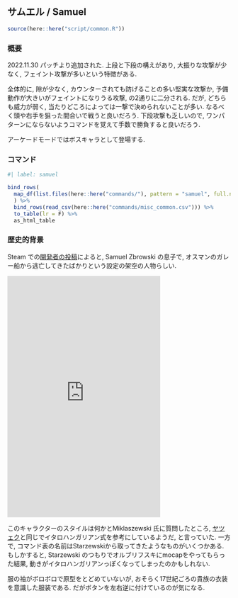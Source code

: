 ## サムエル / Samuel {#sec-Samuel}

```r
source(here::here("script/common.R"))
```

### 概要 {-}

2022.11.30 パッチより追加された. 上段と下段の構えがあり, 大振りな攻撃が少なく, フェイント攻撃が多いという特徴がある.

全体的に, 隙が少なく, カウンターされても防げることの多い堅実な攻撃か, 予備動作が大きいがフェイントになりうる攻撃, の2通りに二分される. だが, どちらも威力が弱く, 当たりどころによっては一撃で決められないことが多い. なるべく頭や右手を狙った間合いで戦うと良いだろう. 下段攻撃も乏しいので, ワンパターンにならないようコマンドを覚えて手数で勝負すると良いだろう.

アーケードモードではボスキャラとして登場する.

### コマンド {-}

```r
#| label: samuel

bind_rows(
  map_df(list.files(here::here("commands/"), pattern = "samuel", full.names = T), read_csv)
  ) %>%
  bind_rows(read_csv(here::here("commands/misc_common.csv"))) %>%
  to_table(lr = F) %>%
  as_html_table
```

### 歴史的背景 {-}

Steam での[開発者の投稿](https://steamcommunity.com/app/1000360/eventcomments/3721691844080558291)によると, Samuel Zbrowski の息子で, オスマンのガレー船から逃亡してきたばかりという設定の架空の人物らしい.

<iframe src="https://assets.pinterest.com/ext/embed.html?id=1144125480312027573" height="545" width="345" frameborder="0" scrolling="no" ></iframe>

このキャラクターのスタイルは何かとMiklaszewski 氏に質問したところ, [ヤツェク](#sec-Jacek)と同じでイタロハンガリアン式を参考にしているようだ, と言っていた. 一方で, コマンド表の名前はStarzewskiから取ってきたようなものがいくつかある. もしかすると, Starzewski のつもりでオルブリフスキにmocapをやってもらった結果, 動きがイタロハンガリアンっぽくなってしまったのかもしれない.

服の袖がボロボロで原型をとどめていないが, おそらく17世紀ごろの貴族の衣装を意識した服装である. だがボタンを左右逆に付けているのが気になる.